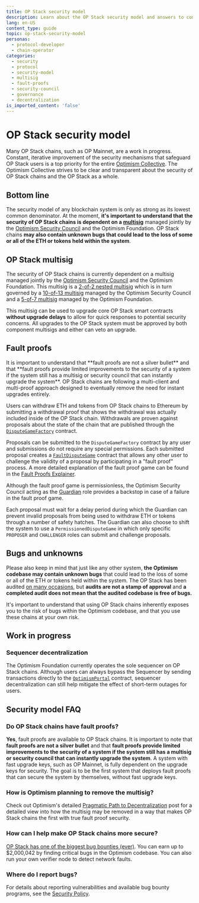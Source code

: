 ```yaml
---
title: OP Stack security model
description: Learn about the OP Stack security model and answers to common questions.
lang: en-US
content_type: guide
topic: op-stack-security-model
personas:
  - protocol-developer
  - chain-operator
categories:
  - security
  - protocol
  - security-model
  - multisig
  - fault-proofs
  - security-council
  - governance
  - decentralization
is_imported_content: 'false'
---
```



# OP Stack security model

Many OP Stack chains, such as OP Mainnet, are a work in progress.
Constant, iterative improvement of the security mechanisms that safeguard OP Stack users is a top priority for the entire [Optimism Collective](https://community.optimism.io/docs/governance/).
The Optimism Collective strives to be clear and transparent about the security of OP Stack chains and the OP Stack as a whole.

## Bottom line

The security model of any blockchain system is only as strong as its lowest common denominator.
At the moment, **it's important to understand that the security of OP Stack chains is dependent on a [multisig](https://etherscan.io/address/0x5a0Aae59D09fccBdDb6C6CcEB07B7279367C3d2A)** managed jointly by the [Optimism Security Council](https://gov.optimism.io/t/intro-to-optimisms-security-council/6885) and the Optimism Foundation.
OP Stack chains **may also contain unknown bugs that could lead to the loss of some or all of the ETH or tokens held within the system**.

## OP Stack multisig

The security of OP Stack chains is currently dependent on a multisig managed jointly by the [Optimism Security Council](https://gov.optimism.io/t/intro-to-optimisms-security-council/6885) and the Optimism Foundation.
This multisig is a [2-of-2 nested multisig](https://etherscan.io/address/0x5a0Aae59D09fccBdDb6C6CcEB07B7279367C3d2A) which is in turn governed by a [10-of-13 multisig](https://etherscan.io/address/0xc2819DC788505Aac350142A7A707BF9D03E3Bd03) managed by the Optimism Security Council and a [5-of-7 multisig](https://etherscan.io/address/0x847B5c174615B1B7fDF770882256e2D3E95b9D92) managed by the Optimism Foundation.

This multisig can be used to upgrade core OP Stack smart contracts **without upgrade delays** to allow for quick responses to potential security concerns.
All upgrades to the OP Stack system must be approved by both component multisigs and either can veto an upgrade.

## Fault proofs

<Callout>
  It is important to understand that **fault proofs are not a silver bullet** and that **fault proofs provide limited improvements to the security of a system if the system still has a multisig or security council that can instantly upgrade the system**.
  OP Stack chains are following a multi-client and multi-proof approach designed to eventually remove the need for instant upgrades entirely.
</Callout>

Users can withdraw ETH and tokens from OP Stack chains to Ethereum by submitting a withdrawal proof that shows the withdrawal was actually included inside of the OP Stack chain.
Withdrawals are proven against proposals about the state of the chain that are published through the [`DisputeGameFactory`](https://github.com/ethereum-optimism/optimism/blob/363c5d7f4fb14180a0e2a28cc948fe2146f03dce/packages/contracts-bedrock/src/dispute/DisputeGameFactory.sol) contract.

Proposals can be submitted to the `DisputeGameFactory` contract by any user and submissions do not require any special permissions.
Each submitted proposal creates a [`FaultDisputeGame`](https://github.com/ethereum-optimism/optimism/blob/develop/packages/contracts-bedrock/src/dispute/FaultDisputeGame.sol) contract that allows any other user to challenge the validity of a proposal by participating in a "fault proof" process.
A more detailed explanation of the fault proof game can be found in the [Fault Proofs Explainer](/stack/fault-proofs/explainer).

Although the fault proof game is permissionless, the Optimism Security Council acting as the [Guardian](/superchain/privileged-roles#guardian) role provides a backstop in case of a failure in the fault proof game.

Each proposal must wait for a delay period during which the Guardian can prevent invalid proposals from being used to withdraw ETH or tokens through a number of safety hatches.
The Guardian can also choose to shift the system to use a `PermissionedDisputeGame` in which only specific `PROPOSER` and `CHALLENGER` roles can submit and challenge proposals.

## Bugs and unknowns

Please also keep in mind that just like any other system, **the Optimism codebase may contain unknown bugs** that could lead to the loss of some or all of the ETH or tokens held within the system.
The OP Stack has been audited [on many occasions](https://github.com/ethereum-optimism/optimism/tree/v1.1.4/technical-documents/security-reviews), but **audits are not a stamp of approval** and **a completed audit does not mean that the audited codebase is free of bugs.**

It's important to understand that using OP Stack chains inherently exposes you to the risk of bugs within the Optimism codebase, and that you use these chains at your own risk.

## Work in progress

### Sequencer decentralization

The Optimism Foundation currently operates the sole sequencer on OP Stack chains.
Although users can always bypass the Sequencer by sending transactions directly to the [`OptimismPortal`](https://github.com/ethereum-optimism/optimism/blob/5877ee24cc9aaef5848c1372e0e196707fb336a0/packages/contracts-bedrock/src/L1/OptimismPortal.sol) contract, sequencer decentralization can still help mitigate the effect of short-term outages for users.

## Security model FAQ

### Do OP Stack chains have fault proofs?

**Yes**, fault proofs are available to OP Stack chains.
It is important to note that **fault proofs are not a silver bullet** and that **fault proofs provide limited improvements to the security of a system if the system still has a multisig or security council that can instantly upgrade the system**.
A system with fast upgrade keys, such as OP Mainnet, is fully dependent on the upgrade keys for security.
The goal is to be the first system that deploys fault proofs that can secure the system by themselves, without fast upgrade keys.

### How is Optimism planning to remove the multisig?

Check out Optimism's detailed [Pragmatic Path to Decentralization](https://web.archive.org/web/20230331065342/https://medium.com/ethereum-optimism/our-pragmatic-path-to-decentralization-cb5805ca43c1) post for a detailed view into how the multisig may be removed in a way that makes OP Stack chains the first with true fault proof security.

### How can I help make OP Stack chains more secure?

[OP Stack has one of the biggest bug bounties (ever)](/stack/security/security-policy).
You can earn up to $2,000,042 by finding critical bugs in the Optimism codebase.
You can also run your own verifier node to detect network faults.

### Where do I report bugs?

For details about reporting vulnerabilities and available bug bounty programs, see the [Security Policy](/stack/security/security-policy).
